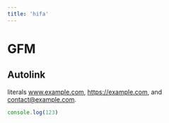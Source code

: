 ```yaml
---
title: 'hifa'
---
```

# GFM 

## Autolink 

literals www.example.com, https://example.com, and contact@example.com.

```js
console.log(123)
```
